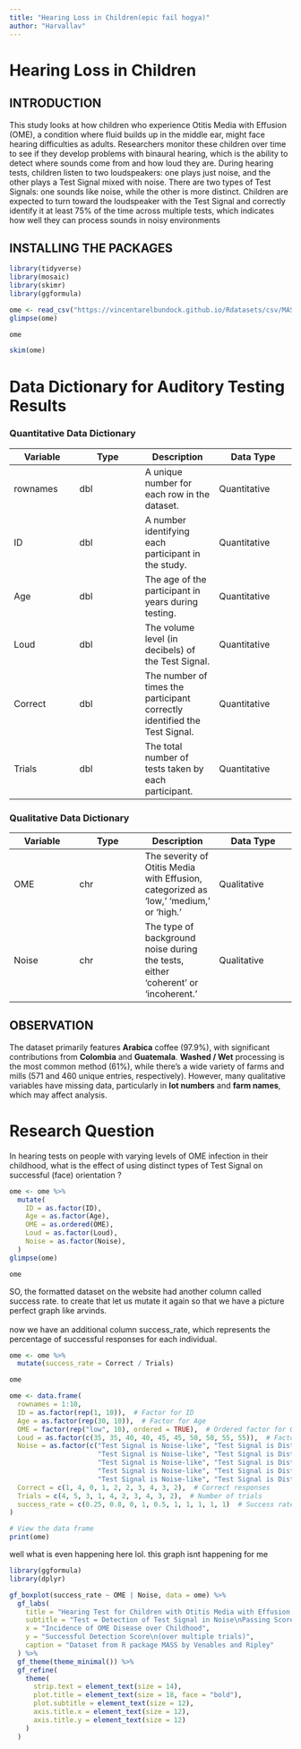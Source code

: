 ```yaml
---
title: "Hearing Loss in Children(epic fail hogya)"
author: "Harvallav"
---
```


# **Hearing Loss in Children**

## INTRODUCTION

This study looks at how children who experience Otitis Media with Effusion (OME), a condition where fluid builds up in the middle ear, might face hearing difficulties as adults. Researchers monitor these children over time to see if they develop problems with binaural hearing, which is the ability to detect where sounds come from and how loud they are. During hearing tests, children listen to two loudspeakers: one plays just noise, and the other plays a Test Signal mixed with noise. There are two types of Test Signals: one sounds like noise, while the other is more distinct. Children are expected to turn toward the loudspeaker with the Test Signal and correctly identify it at least 75% of the time across multiple tests, which indicates how well they can process sounds in noisy environments

## INSTALLING THE PACKAGES

```r
library(tidyverse)
library(mosaic)
library(skimr)
library(ggformula)
```

```r
ome <- read_csv("https://vincentarelbundock.github.io/Rdatasets/csv/MASS/OME.csv")
glimpse(ome)
```

```r
ome
```

```r
skim(ome)
```

# Data Dictionary for Auditory Testing Results

### Quantitative Data Dictionary

| Variable | Type | Description | Data Type |
|-----------------|-----------------|-------------------|--------------------|
| rownames | dbl | A unique number for each row in the dataset. | Quantitative |
| ID | dbl | A number identifying each participant in the study. | Quantitative |
| Age | dbl | The age of the participant in years during testing. | Quantitative |
| Loud | dbl | The volume level (in decibels) of the Test Signal. | Quantitative |
| Correct | dbl | The number of times the participant correctly identified the Test Signal. | Quantitative |
| Trials | dbl | The total number of tests taken by each participant. | Quantitative |

### Qualitative Data Dictionary

| Variable | Type | Description | Data Type |
|-----------------|-----------------|-------------------|--------------------|
| OME | chr | The severity of Otitis Media with Effusion, categorized as 'low,' 'medium,' or 'high.' | Qualitative |
| Noise | chr | The type of background noise during the tests, either 'coherent' or 'incoherent.' | Qualitative |

## 

## OBSERVATION

The dataset primarily features **Arabica** coffee (97.9%), with significant contributions from **Colombia** and **Guatemala**. **Washed / Wet** processing is the most common method (61%), while there's a wide variety of farms and mills (571 and 460 unique entries, respectively). However, many qualitative variables have missing data, particularly in **lot numbers** and **farm names**, which may affect analysis.

# **Research Question**

In hearing tests on people with varying levels of OME infection in their childhood, what is the effect of using distinct types of Test Signal on successful (face) orientation ?

```r
ome <- ome %>%
  mutate(
    ID = as.factor(ID),
    Age = as.factor(Age),
    OME = as.ordered(OME),
    Loud = as.factor(Loud),
    Noise = as.factor(Noise),
  )
glimpse(ome)
```

```r
ome
```

SO, the formatted dataset on the website had another column called success rate. to create that let us mutate it again so that we have a picture perfect graph like arvinds.\
\
now we have an additional column success_rate, which represents the percentage of successful responses for each individual.

```r
ome <- ome %>%
  mutate(success_rate = Correct / Trials)
```

```r
ome
```

```r

ome <- data.frame(
  rownames = 1:10,
  ID = as.factor(rep(1, 10)),  # Factor for ID
  Age = as.factor(rep(30, 10)),  # Factor for Age
  OME = factor(rep("low", 10), ordered = TRUE),  # Ordered factor for OME
  Loud = as.factor(c(35, 35, 40, 40, 45, 45, 50, 50, 55, 55)),  # Factor for Loud
  Noise = as.factor(c("Test Signal is Noise-like", "Test Signal is Distinct", 
                      "Test Signal is Noise-like", "Test Signal is Distinct", 
                      "Test Signal is Noise-like", "Test Signal is Distinct", 
                      "Test Signal is Noise-like", "Test Signal is Distinct", 
                      "Test Signal is Noise-like", "Test Signal is Distinct")),  # Factor for Noise
  Correct = c(1, 4, 0, 1, 2, 2, 3, 4, 3, 2),  # Correct responses
  Trials = c(4, 5, 3, 1, 4, 2, 3, 4, 3, 2),  # Number of trials
  success_rate = c(0.25, 0.8, 0, 1, 0.5, 1, 1, 1, 1, 1)  # Success rate
)

# View the data frame
print(ome)

```
well what is even happening here lol. this graph isnt happening for me 

```r
library(ggformula)
library(dplyr)

gf_boxplot(success_rate ~ OME | Noise, data = ome) %>%
  gf_labs(
    title = "Hearing Test for Children with Otitis Media with Effusion (OME) Disease",
    subtitle = "Test = Detection of Test Signal in Noise\nPassing Score = 0.75",
    x = "Incidence of OME Disease over Childhood",
    y = "Successful Detection Score\n(over multiple trials)",
    caption = "Dataset from R package MASS by Venables and Ripley"
  ) %>%
  gf_theme(theme_minimal()) %>%
  gf_refine(
    theme(
      strip.text = element_text(size = 14),
      plot.title = element_text(size = 18, face = "bold"),
      plot.subtitle = element_text(size = 12),
      axis.title.x = element_text(size = 12),
      axis.title.y = element_text(size = 12)
    )
  )


```



